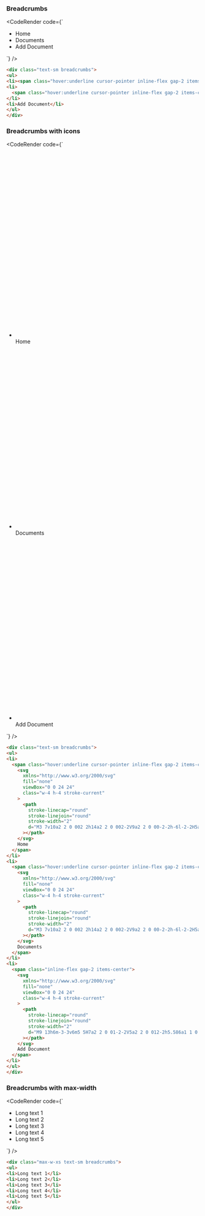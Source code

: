 
### Breadcrumbs

<CodeRender code={`
<div class="text-sm breadcrumbs">
<ul>
<li><span class="hover:underline cursor-pointer inline-flex gap-2 items-center">Home</span></li>
<li>
  <span class="hover:underline cursor-pointer inline-flex gap-2 items-center">Documents</span>
</li>
<li>Add Document</li>
</ul>
</div>

`} />

```html
<div class="text-sm breadcrumbs">
<ul>
<li><span class="hover:underline cursor-pointer inline-flex gap-2 items-center">Home</span></li>
<li>
  <span class="hover:underline cursor-pointer inline-flex gap-2 items-center">Documents</span>
</li>
<li>Add Document</li>
</ul>
</div>

```
### Breadcrumbs with icons

<CodeRender code={`
<div class="text-sm breadcrumbs">
<ul>
<li>
  <span class="hover:underline cursor-pointer inline-flex gap-2 items-center">
    <svg
      xmlns="http://www.w3.org/2000/svg"
      fill="none"
      viewBox="0 0 24 24"
      class="w-4 h-4 stroke-current"
    >
      <path
        stroke-linecap="round"
        stroke-linejoin="round"
        stroke-width="2"
        d="M3 7v10a2 2 0 002 2h14a2 2 0 002-2V9a2 2 0 00-2-2h-6l-2-2H5a2 2 0 00-2 2z"
      ></path>
    </svg>
    Home
  </span>
</li>
<li>
  <span class="hover:underline cursor-pointer inline-flex gap-2 items-center">
    <svg
      xmlns="http://www.w3.org/2000/svg"
      fill="none"
      viewBox="0 0 24 24"
      class="w-4 h-4 stroke-current"
    >
      <path
        stroke-linecap="round"
        stroke-linejoin="round"
        stroke-width="2"
        d="M3 7v10a2 2 0 002 2h14a2 2 0 002-2V9a2 2 0 00-2-2h-6l-2-2H5a2 2 0 00-2 2z"
      ></path>
    </svg>
    Documents
  </span>
</li>
<li>
  <span class="inline-flex gap-2 items-center">
    <svg
      xmlns="http://www.w3.org/2000/svg"
      fill="none"
      viewBox="0 0 24 24"
      class="w-4 h-4 stroke-current"
    >
      <path
        stroke-linecap="round"
        stroke-linejoin="round"
        stroke-width="2"
        d="M9 13h6m-3-3v6m5 5H7a2 2 0 01-2-2V5a2 2 0 012-2h5.586a1 1 0 01.707.293l5.414 5.414a1 1 0 01.293.707V19a2 2 0 01-2 2z"
      ></path>
    </svg>
    Add Document
  </span>
</li>
</ul>
</div>

`} />

```html
<div class="text-sm breadcrumbs">
<ul>
<li>
  <span class="hover:underline cursor-pointer inline-flex gap-2 items-center">
    <svg
      xmlns="http://www.w3.org/2000/svg"
      fill="none"
      viewBox="0 0 24 24"
      class="w-4 h-4 stroke-current"
    >
      <path
        stroke-linecap="round"
        stroke-linejoin="round"
        stroke-width="2"
        d="M3 7v10a2 2 0 002 2h14a2 2 0 002-2V9a2 2 0 00-2-2h-6l-2-2H5a2 2 0 00-2 2z"
      ></path>
    </svg>
    Home
  </span>
</li>
<li>
  <span class="hover:underline cursor-pointer inline-flex gap-2 items-center">
    <svg
      xmlns="http://www.w3.org/2000/svg"
      fill="none"
      viewBox="0 0 24 24"
      class="w-4 h-4 stroke-current"
    >
      <path
        stroke-linecap="round"
        stroke-linejoin="round"
        stroke-width="2"
        d="M3 7v10a2 2 0 002 2h14a2 2 0 002-2V9a2 2 0 00-2-2h-6l-2-2H5a2 2 0 00-2 2z"
      ></path>
    </svg>
    Documents
  </span>
</li>
<li>
  <span class="inline-flex gap-2 items-center">
    <svg
      xmlns="http://www.w3.org/2000/svg"
      fill="none"
      viewBox="0 0 24 24"
      class="w-4 h-4 stroke-current"
    >
      <path
        stroke-linecap="round"
        stroke-linejoin="round"
        stroke-width="2"
        d="M9 13h6m-3-3v6m5 5H7a2 2 0 01-2-2V5a2 2 0 012-2h5.586a1 1 0 01.707.293l5.414 5.414a1 1 0 01.293.707V19a2 2 0 01-2 2z"
      ></path>
    </svg>
    Add Document
  </span>
</li>
</ul>
</div>

```
### Breadcrumbs with max-width

<CodeRender code={`
<div class="max-w-xs text-sm breadcrumbs">
<ul>
<li>Long text 1</li>
<li>Long text 2</li>
<li>Long text 3</li>
<li>Long text 4</li>
<li>Long text 5</li>
</ul>
</div>

`} />

```html
<div class="max-w-xs text-sm breadcrumbs">
<ul>
<li>Long text 1</li>
<li>Long text 2</li>
<li>Long text 3</li>
<li>Long text 4</li>
<li>Long text 5</li>
</ul>
</div>

```